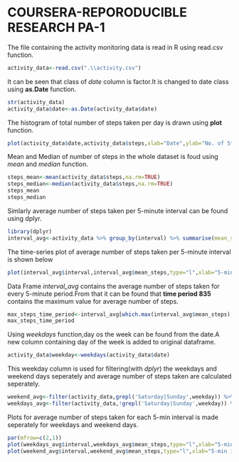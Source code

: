 COURSERA-REPORODUCIBLE RESEARCH PA-1
====================================

The file containing the activity monitoring data is read in R using read.csv function.

```r
activity_data<-read.csv(".\\activity.csv")
```
It can be seen that class of *date* column is factor.It is changed to date class using **as.Date** function.

```r
str(activity_data)
activity_data$date<-as.Date(activity_data$date)
```
The histogram of total number of steps taken per day is drawn using **plot** function.

```r
plot(activity_data$date,activity_data$steps,xlab="Date",ylab="No. of Steps per day",main="Histogram of no. of steps taken per day",type="h")
```



Mean and Median of number of steps in the whole dataset is foud using *mean* and *median* function.

```r
steps_mean<-mean(activity_data$steps,na.rm=TRUE)
steps_median<-median(activity_data$steps,na.rm=TRUE)
steps_mean
steps_median
```

Simlarly average number of steps taken per 5-minute interval can be found using dplyr.
```r
library(dplyr)
interval_avg<-activity_data %>% group_by(interval) %>% summarise(mean_steps=mean(steps,na.rm=TRUE))
```
The time-series plot of average number of steps taken per 5-minute interval is shown below
```r
plot(interval_avg$interval,interval_avg$mean_steps,type="l",xlab="5-min interval",ylab="avg no. of steps",main="Avg no. of steps for every 5-min interval")
```

Data Frame *interval_avg* contains the average number of steps taken for every 5-minute period.From that it can be found that **time period 835** contains the maximum value for average number of steps.
```r
max_steps_time_period<-interval_avg[which.max(interval_avg$mean_steps),1]
max_steps_time_period
```
Using *weekdays* function,day os the week can be found from the date.A new column containing day of the week is added to original dataframe.
```r
activity_data$weekday<-weekdays(activity_data$date)
```
This weekday column is used for filtering(with *dplyr*) the weekdays and weekend days seperately and average number of steps taken are calculated seperately.
```r
weekend_avg<-filter(activity_data,grepl('Saturday|Sunday',weekday)) %>% group_by(interval) %>% summarise(mean_steps=mean(steps,na.rm=TRUE))
weekdays_avg<-filter(activity_data,!grepl('Saturday|Sunday',weekday)) %>% group_by(interval) %>% summarise(mean_steps=mean(steps,na.rm=TRUE))
```
Plots for average number of steps taken for each 5-min interval is made seperately for weekdays and weekend days.
```r
par(mfrow=c(2,1))
plot(weekdays_avg$interval,weekdays_avg$mean_steps,type="l",xlab="5-min interval",ylab="avg no.of steps",sub="weekdays plot")
plot(weekend_avg$interval,weekend_avg$mean_steps,type="l",xlab="5-min interval",ylab="avg no. of steps",sub="weekend plot")
```